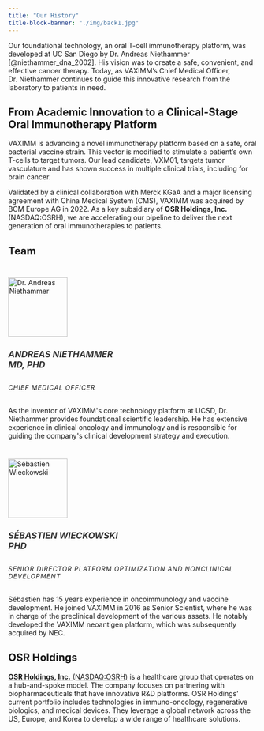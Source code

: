 ```yaml
---
title: "Our History"
title-block-banner: "./img/back1.jpg"
---
```


Our foundational technology, an oral T-cell immunotherapy platform, was developed at UC San Diego by Dr. Andreas Niethammer [@niethammer_dna_2002]. His vision was to create a safe, convenient, and effective cancer therapy. Today, as VAXIMM's Chief Medical Officer, Dr. Niethammer continues to guide this innovative research from the laboratory to patients in need.

## From Academic Innovation to a Clinical-Stage Oral Immunotherapy Platform

VAXIMM is advancing a novel immunotherapy platform based on a safe, oral bacterial vaccine strain. This vector is modified to stimulate a patient's own T-cells to target tumors. Our lead candidate, VXM01, targets tumor vasculature and has shown success in multiple clinical trials, including for brain cancer.

Validated by a clinical collaboration with Merck KGaA and a major licensing agreement with China Medical System (CMS), VAXIMM was acquired by BCM Europe AG in 2022. As a key subsidiary of **OSR Holdings, Inc.** (NASDAQ:OSRH), we are accelerating our pipeline to deliver the next generation of oral immunotherapies to patients.

## Team

```{=html}
<!-- Bootstrap CSS -->
<link href="https://cdn.jsdelivr.net/npm/bootstrap@5.3.2/dist/css/bootstrap.min.css" rel="stylesheet">
<!-- Bootstrap Icons -->
<link rel="stylesheet" href="https://cdn.jsdelivr.net/npm/bootstrap-icons@1.11.1/font/bootstrap-icons.css">
<style>
    /* Optional: Custom styles for a cleaner look */
    .team-card .card-img-top {
        /* Adjust these values to make the photo smaller */
        width: 120px; /* Increased slightly for better visual balance */
        height: 120px;
        object-fit: cover;
        margin: 1.5rem auto 0 auto; /* Center image and add space */
    }
    .team-card .card-title {
        font-weight: bold;
        text-transform: uppercase;
        font-size: 1.1rem;
        color: #333;
    }
    .team-card .card-subtitle {
        text-transform: uppercase;
        font-size: 0.8rem;
        letter-spacing: 1px;
    }
    .team-card {
        transition: transform 0.3s ease, box-shadow 0.3s ease;
    }
    .team-card:hover {
        transform: translateY(-5px);
        box-shadow: 0 8px 25px rgba(0,0,0,0.15) !important;
    }
</style>

<div class="container-xl py-5">
    <div class="row justify-content-center g-4">
        <!-- Card 1 -->
        <div class="col-12 col-md-6 col-lg-6">
            <div class="card text-center border-0 shadow-sm team-card h-100">
                <img src="https://cdn.theorg.com/48250e5d-580b-4e1c-926e-7c31a1178ef5_thumb.jpg" 
                        class="card-img-top rounded-circle" 
                        alt="Dr. Andreas Niethammer"
                        onerror="this.onerror=null;this.src='https://placehold.co/120x120/EFEFEF/AAAAAA?text=Image';">
                <div class="card-body d-flex flex-column">
                    <h5 class="card-title mt-3">Andreas Niethammer<br>MD, PhD</h5>
                    <h6 class="card-subtitle mb-3 text-muted">Chief Medical Officer</h6>
                    <p class="card-text text-secondary">
                        As the inventor of VAXIMM's core technology platform at UCSD, Dr. Niethammer provides foundational scientific leadership. He has extensive experience in clinical oncology and immunology and is responsible for guiding the company's clinical development strategy and execution.
                    </p>
                    <div class="mt-auto">
                            <a href="https://www.linkedin.com/in/andreas-niethammer-md-phd-4a086323/" class="text-secondary mx-2 fs-4" aria-label="LinkedIn Profile">
                            <i class="bi bi-linkedin"></i>
                        </a>
                    </div>
                </div>
            </div>
        </div>
        <!-- Card 2 -->
        <div class="col-12 col-md-6 col-lg-6">
            <div class="card text-center border-0 shadow-sm team-card h-100">
                <img src="https://secondscight.com/static/images/profile-pic.png" 
                        class="card-img-top rounded-circle" 
                        alt="Sébastien Wieckowski"
                        onerror="this.onerror=null;this.src='https://placehold.co/120x120/EFEFEF/AAAAAA?text=Image';">
                <div class="card-body d-flex flex-column">
                    <h5 class="card-title mt-3">Sébastien Wieckowski<br>PhD</h5>
                    <h6 class="card-subtitle mb-3 text-muted">Senior Director Platform Optimization and Nonclinical Development</h6>
                    <p class="card-text text-secondary">
                        Sébastien has 15 years experience in oncoimmunology and vaccine development. He joined VAXIMM in 2016 as Senior Scientist, where he was in charge of the preclinical development of the various assets. He notably developed the VAXIMM neoantigen platform, which was subsequently acquired by NEC.
                    </p>
                    <div class="mt-auto">
                        <a href="https://linkedin.com/in/sbwiecko" class="text-secondary mx-2 fs-4" aria-label="LinkedIn Profile">
                            <i class="bi bi-linkedin"></i>
                        </a>
                    </div>
                </div>
            </div>
        </div>
    </div>
</div>

<!-- Bootstrap JS Bundle -->
<script src="https://cdn.jsdelivr.net/npm/bootstrap@5.3.2/dist/js/bootstrap.bundle.min.js"></script>

```

## OSR Holdings

[**OSR Holdings, Inc.** (NASDAQ:OSRH)](https://osr-holdings.com/company) is a healthcare group that operates on a hub-and-spoke model. The company focuses on partnering with biopharmaceuticals that have innovative R&D platforms. OSR Holdings' current portfolio includes technologies in immuno-oncology, regenerative biologics, and medical devices. They leverage a global network across the US, Europe, and Korea to develop a wide range of healthcare solutions.
